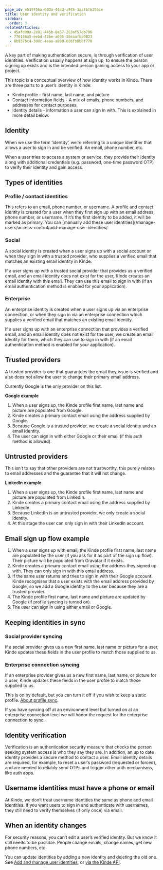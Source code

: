 ```yaml
---
page_id: e519f56a-603a-44dd-a946-3aaf6fb256ce
title: User identity and verification
sidebar:
  order: 3
relatedArticles:
  - 45afd09a-2e81-445b-8a57-263af57db796
  - 776166a5-eebd-42be-a695-36eaafba0823
  - 8b9376c4-308c-4eaa-a990-606fb8bbf770
---
```


A key part of making authentication secure, is through verification of user identities. Verification usually happens at sign up, to ensure the person signing up exists and is the intended person gaining access to your app or project. 

This topic is a conceptual overview of how identity works in Kinde. There are three parts to a user’s identity in Kinde:

- Kinde profile - first name, last name, and picture
- Contact information fields - A mix of emails, phone numbers, and addresses for contact purposes.
- Identity details - information a user can sign in with. This is explained in more detail below.

## Identity

When we use the term ‘identity’, we’re referring to a unique identifier that allows a user to sign in and be verified. An email, phone number, etc.

When a user tries to access a system or service, they provide their identity along with additional credentials (e.g. password, one-time password OTP) to verify their identity and gain access.

## Types of identities

### Profile / contact identities

This refers to an email, phone number, or username. A profile and contact identity is created for a user when they first sign up with an email address, phone number, or username. If it’s the first identity to be added, it will be marked as primary.
You can [manually add these user identities](/manage-users/access-control/add-manage-user-identities/.

### Social

A social identity is created when a user signs up with a social account or when they sign in with a trusted provider, who supplies a verified email that matches an existing email identity in Kinde.

If a user signs up with a trusted social provider that provides us a verified email, and an email identity does not exist for the user, Kinde creates an email identity with this email. They can use this email to sign in with (if an email authentication method is enabled for your application).

### Enterprise

An enterprise identity is created when a user signs up via an enterprise connection, or when they sign in via an enterprise connection which supplies a verified email that matches an existing email identity.

If a user signs up with an enterprise connection that provides a verified email, and an email identity does not exist for the user, we create an email identity for them, which they can use to sign in with (if an email authentication method is enabled for your application).

## Trusted providers

A trusted provider is one that guarantees the email they issue is verified and also does not allow the user to change their primary email address. 

Currently Google is the only provider on this list.

**Google example**

1. When a user signs up, the Kinde profile first name, last name and picture are populated from Google.
2. Kinde creates a primary contact email using the address supplied by Google.
3. Because Google is a trusted provider, we create a social identity and an email identity.
4. The user can sign in with either Google or their email (if this auth method is allowed).

## Untrusted providers

This isn’t to say that other providers are not trustworthy, this purely relates to email addresses and the guarantee that it will not change.

**LinkedIn example**

1. When a user signs up, the Kinde profile first name, last name and picture are populated from LinkedIn.
2. Kinde creates a primary contact email using the address supplied by LinkedIn.
3. Because LinkedIn is an untrusted provider, we only create a social identity.
4. At this stage the user can only sign in with their LinkedIn account.

## Email sign up flow example

1. When a user signs up with email, the Kinde profile first name, last name are populated by the user (if you ask for it as part of the sign up flow). Their picture will be populated from Gravatar if it exists.
2. Kinde creates a primary contact email using the address they signed up with. They can only sign in with this email address.
3. If the same user returns and tries to sign in with their Google account. Kinde recognises that a user exists with the email address provided by Google, so we add a Google identity to the user because they are a trusted provider.
4. The Kinde profile first name, last name and picture are updated by Google (if profile syncing is turned on).
5. The user can sign in using either email or Google.

## Keeping identities in sync

### Social provider syncing

If a social provider gives us a new first name, last name or picture for a user, Kinde updates these fields in the user profile to match those supplied to us. 

### Enterprise connection syncing

If an enterprise provider gives us a new first name, last name, or picture for a user, Kinde updates these fields in the user profile to match those supplied to us. 

This is on by default, but you can turn it off if you wish to keep a static profile. [About profile sync](https://docs.kinde.com/manage-users/about/#user-profiles-are-synced-to-kinde).

If you have syncing off at an environment level but turned on at an enterprise connection level we will honor the request for the enterprise connection to sync.

## Identity verification

Verification is an authentication security measure that checks the person seeking system access is who they say they are. In addition, an up to date identity provides a secure method to contact a user. Email identity details are required, for example, to reset a user’s password (requested or forced), and are needed to reliably send OTPs and trigger other auth mechanisms, like auth apps.

## Username identities must have a phone or email

At Kinde, we don’t treat username identities the same as phone and email identities. If you want users to sign in and authenticate with usernames, they still need to verify themselves (if only once) via email.

## When an identity changes

For security reasons, you can’t edit a user’s verified identity. But we know it still needs to be possible. People change emails, change names, get new phone numbers, etc. 

You can update identities by adding a new identity and deleting the old one. See [Add and manage user identities](authenticate/about-auth/add-manage-user-identities/), or [via the Kinde API](https://kinde.com/api/docs/#kinde-management-api).
